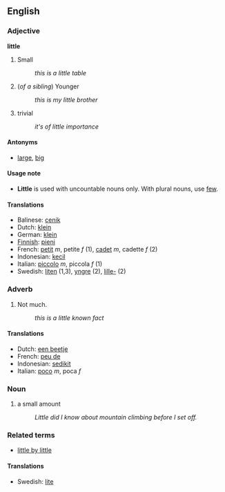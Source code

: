 ==English==
===Adjective===
'''little'''

#Small
#:''this is a little table''
#(''of a sibling'') Younger
#:''this is my little brother''
#trivial
#:''it's of little importance''

====Antonyms====
*[[large]], [[big]]

====Usage note====
*'''Little''' is used with uncountable nouns only. With plural nouns, use [[few]].


====Translations====
*Balinese: [[cenik]]
*Dutch: [[klein]]
*German: [[klein]]
*[[Finnish]]: [[pieni]]
*French: [[petit]] ''m'', petite ''f'' (1), [[cadet]] ''m'', cadette ''f'' (2)
*Indonesian: [[kecil]]
*Italian: [[piccolo]] ''m'', piccola ''f'' (1)
*Swedish: [[liten]] (1,3), [[yngre]] (2), [[lille-]] (2)

===Adverb===

#Not much.
#:''this is a little known fact''



====Translations====
*Dutch: [[een beetje]]
*French: [[peu de]]
*Indonesian: [[sedikit]]
*Italian: [[poco]] ''m'', poca ''f''

===Noun===
#a small amount
#:''Little did I know about mountain climbing before I set off.''


===Related terms===
*[[little by little]]

====Translations====
*Swedish: [[lite]]